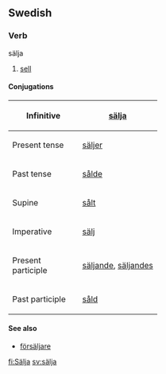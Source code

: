 ==Swedish==
===Verb===
;sälja
#[[sell]]
====Conjugations====
{| border=1 cellspacing=0
|- align=center
! width=125 bgcolor="#FFFFF0" | Infinitive
| [[sälja]]
|- align=center
! width=125 bgcolor="#FFFFF0" | Present tense
| [[säljer]]
|- align=center
! width=125 bgcolor="#FFFFF0" | Past tense
| [[sålde]]
|- align=center
! width=125 bgcolor="#FFFFF0" | Supine
| [[sålt]]
|- align=center
! width=125 bgcolor="#FFFFF0" | Imperative
| [[sälj]]
|- align=center
! width=125 bgcolor="#FFFFF0" | Present participle
| colspan=2 | [[säljande]], [[säljandes]]
|- align=center
! width=125 bgcolor="#FFFFF0" | Past participle
| colspan=2 | [[såld]]
|}
====See also====
*[[försäljare]]

[[fi:Sälja]]
[[sv:sälja]]